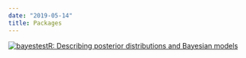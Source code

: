 ```yaml
---
date: "2019-05-14"
title: Packages
---
```


[![bayestestR: Describing posterior distributions and Bayesian models](packages/bayestestR.png)](https://easystats.github.io/bayestestR/)


